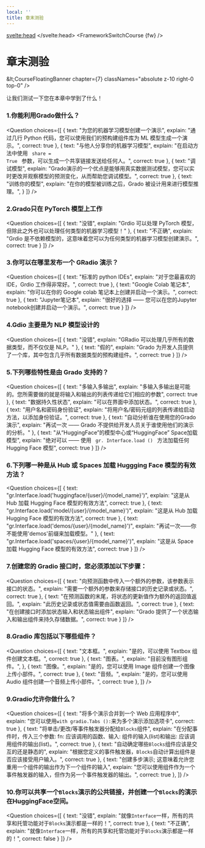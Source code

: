 ```yaml
---
local: ''
title: 章末测验
---
```

<script lang="ts">
let fw: "pt" | "tf" = "pt";
onMount(() => {
    const urlParams = new URLSearchParams(window.location.search);
    fw = urlParams.get("fw") || "pt";
});
</script>
<svelte:head>
  <meta name="hf:doc:metadata" content={JSON.stringify(metadata)} >
</svelte:head>
<FrameworkSwitchCourse {fw} />

<!-- DISABLE-FRONTMATTER-SECTIONS -->

<h1 id="">章末测验</h1>

&amp;lt;CourseFloatingBanner
    chapter={7}
    classNames="absolute z-10 right-0 top-0"
/>

让我们测试一下您在本章中学到了什么！

### 1.你能利用Grado做什么？
<Question
	choices={[
        {
			text: "为您的机器学习模型创建一个演示",
			explain: "通过几行 Python 代码，您可以使用我们的预构建组件库为 ML 模型生成一个演示。",
			correct: true
		},
		{
			text: "与他人分享你的机器学习模型",
			explain: "在启动方法中使用 <code> share = True </code> 参数，可以生成一个共享链接发送给任何人。",
            correct: true
		},
		{
			text: "调试模型",
			explain: "Grado演示的一个优点是能够用真实数据测试模型，您可以实时更改并观察模型的预测变化，从而帮助您调试模型。",
			correct: true
		},
		{
			text: "训练你的模型",
			explain: "在你的模型被训练之后，Grado 被设计用来进行模型推理。",
		}
	]}
/>

### 2.Grado只在 PyTorch 模型上工作
<Question
	choices={[
        {
			text: "没错",
			explain: "Grdio 可以处理 PyTorch 模型，但除此之外也可以处理任何类型的机器学习模型！"
        },
        {
			text: "不正确",
			explain: "Grdio 是不依赖模型的，这意味着您可以为任何类型的机器学习模型创建演示。",
			correct: true
        }
	]}
/>

### 3.你可以在哪里发布一个 GRadio 演示？
<Question
	choices={[
        {
			text: "标准的 python IDEs",
			explain: "对于您最喜欢的 IDE，Grdio 工作得非常好。",
            correct: true
        },
        {
			text: "Google Colab 笔记本",
			explain: "你可以在你的 Google colab 笔记本上创建并启动一个演示。",
			correct: true
        },
        {
			text: "Jupyter笔记本",
			explain: "很好的选择 —— 您可以在您的Jupyter notebook创建并启动一个演示。",
			correct: true
        }
	]}
/>

### 4.Gdio 主要是为 NLP 模型设计的
<Question
	choices={[
        {
			text: "没错",
			explain: "GRadio 可以处理几乎所有的数据类型，而不仅仅是 NLP。"
        },
        {
			text: "假的",
			explain: "Grado 为开发人员提供了一个库，其中包含几乎所有数据类型的预构建组件。",
            correct: true
        }
	]}
/>

### 5.下列哪些特性是由 Grado 支持的？
<Question
	choices={[
        {
			text: "多输入多输出",
			explain: "多输入多输出是可能的。您所需要做的就是将输入和输出的列表传递给它们相应的参数",
            correct: true
        },
        {
			text: "数据持久性状态",
			explain: "可以在界面中添加状态。",
			correct: true
        },
        {
			text: "用户名和密码身份验证",
			explain: "将用户名/密码元组的列表传递给启动方法，以添加身份验证。",
			correct: true
        },
        {
			text: "自动分析谁在使用您的Grado演示",
			explain: "再试一次 —— Grado 不提供给开发人员关于谁使用他们的演示的分析。"
        },
        {
			text: "从“HuggingFace”的模型中心或“HuggingFace” Space加载模型",
			explain: "绝对可以 —— 使用 <code> gr. Interface.load () </code> 方法加载任何 Hugging Face 模型",
			correct: true
        }
	]}
/>

### 6.下列哪一种是从 Hub 或 Spaces 加载 Huggging Face 模型的有效方法？
<Question
	choices={[
        {
			text: "gr.Interface.load('huggingface/{user}/{model_name}')",
			explain: "这是从 Hub 加载 Hugging Face 模型的有效方法",
            correct: true
        },
        {
			text: "gr.Interface.load('model/{user}/{model_name}')",
			explain: "这是从 Hub 加载 Hugging Face 模型的有效方法",
			correct: true
        },
        {
			text: "gr.Interface.load('demos/{user}/{model_name}')",
			explain: "再试一次——你不能使用'demos'前缀来加载模型。"
        },
        {
			text: "gr.Interface.load('spaces/{user}/{model_name}')",
			explain: "这是从 Space 加载 Hugging Face 模型的有效方法",
			correct: true
        }
	]}
/>

### 7.创建您的 Gradio 接口时，您必须添加以下步骤：
<Question
	choices={[
        {
			text: "向预测函数中传入一个额外的参数，该参数表示接口的状态。",
			explain: "需要一个额外的参数来存储接口的历史记录或状态。",
            correct: true
        },
        {
			text: "在预测函数的末尾，将状态的更新值作为额外的返回值返回。",
			explain: "此历史记录或状态值需要由函数返回。",
            correct: true
        },
        {
			text: "在创建接口时添加状态输入和状态输出组件",
			explain: "Grado 提供了一个状态输入和输出组件来持久存储数据。",
            correct: true
        }
	]}
/>

### 8.Gradio 库包括以下哪些组件？
<Question
	choices={[
        {
			text: "文本框。",
			explain: "是的，可以使用 Textbox 组件创建文本框。",
            correct: true
        },
        {
			text: "图表。",
			explain: "目前没有图形组件。",
        },
        {
			text: "图像。",
			explain: "是的，您可以使用 Image 组件创建一个图像上传小部件。",
            correct: true
        },
        {
			text: "音频。",
			explain: "是的，您可以使用 Audio 组件创建一个音频上传小部件。",
            correct: true
        },
	]}
/>

### 9.Gradio允许你做什么？
<Question
	choices={[
        {
			text: "将多个演示合并到一个 Web 应用程序中",
			explain: "您可以使用`with gradio.Tabs ():`来为多个演示添加选项卡",
			correct: true
        },
        {
			text: "将单击/更改/等事件触发器分配给`Blocks`组件",
			explain: "在分配事件时，传入三个参数: fn: 应该调用的函数、输入: 组件的输入(list)和输出: 应该调用组件的输出(list)。",
			correct: true
        },
        {
			text: "自动确定哪些`Blocks`组件应该是交互的还是静态的",
			explain: "根据您定义的事件触发器，`Blocks`自动计算出组件是否应该接受用户输入。",
			correct: true
        },
		 {
			text: "创建多步演示; 这意味着允许您重用一个组件的输出作为下一个组件的输入",
			explain: "您可以使用组件作为一个事件触发器的输入，但作为另一个事件触发器的输出。",
            correct: true
        },
	]}
/>

### 10.你可以共享一个`Blocks`演示的公共链接，并创建一个`Blocks`的演示在HuggingFace空间。
<Question
	choices={[
        {
			text: "没错",
			explain: "就像`Interface`一样，所有的共享和托管功能对于`Blocks`演示都是一样的！",
			correct: true
        },
        {
			text: "不正确",
			explain: "就像`Interface`一样，所有的共享和托管功能对于`Blocks`演示都是一样的！",
			correct: false
        }
	]}
/>